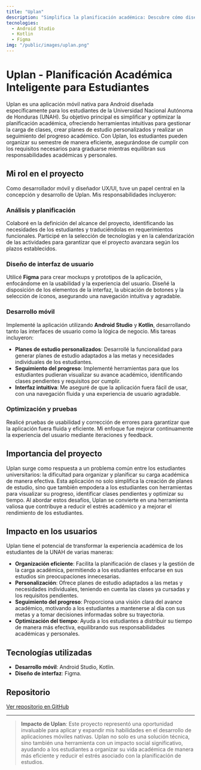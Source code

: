 ```yaml
---
title: "Uplan"
description: "Simplifica la planificación académica: Descubre cómo diseñé una aplicación móvil para ayudar a los estudiantes a organizar su carga académica y optimizar su tiempo."
tecnologies:
  - Android Studio
  - Kotlin
  - Figma
img: "/public/images/uplan.png"
---
```


# Uplan - Planificación Académica Inteligente para Estudiantes

Uplan es una aplicación móvil nativa para Android diseñada específicamente para los estudiantes de la Universidad Nacional Autónoma de Honduras (UNAH). Su objetivo principal es simplificar y optimizar la planificación académica, ofreciendo herramientas intuitivas para gestionar la carga de clases, crear planes de estudio personalizados y realizar un seguimiento del progreso académico. Con Uplan, los estudiantes pueden organizar su semestre de manera eficiente, asegurándose de cumplir con los requisitos necesarios para graduarse mientras equilibran sus responsabilidades académicas y personales.

## Mi rol en el proyecto

Como desarrollador móvil y diseñador UX/UI, tuve un papel central en la concepción y desarrollo de Uplan. Mis responsabilidades incluyeron:

### Análisis y planificación

Colaboré en la definición del alcance del proyecto, identificando las necesidades de los estudiantes y traduciéndolas en requerimientos funcionales. Participé en la selección de tecnologías y en la calendarización de las actividades para garantizar que el proyecto avanzara según los plazos establecidos.

### Diseño de interfaz de usuario

Utilicé **Figma** para crear mockups y prototipos de la aplicación, enfocándome en la usabilidad y la experiencia del usuario. Diseñé la disposición de los elementos de la interfaz, la ubicación de botones y la selección de íconos, asegurando una navegación intuitiva y agradable.

### Desarrollo móvil

Implementé la aplicación utilizando **Android Studio** y **Kotlin**, desarrollando tanto las interfaces de usuario como la lógica de negocio. Mis tareas incluyeron:

- **Planes de estudio personalizados**: Desarrollé la funcionalidad para generar planes de estudio adaptados a las metas y necesidades individuales de los estudiantes.
- **Seguimiento del progreso**: Implementé herramientas para que los estudiantes pudieran visualizar su avance académico, identificando clases pendientes y requisitos por cumplir.
- **Interfaz intuitiva**: Me aseguré de que la aplicación fuera fácil de usar, con una navegación fluida y una experiencia de usuario agradable.

### Optimización y pruebas

Realicé pruebas de usabilidad y corrección de errores para garantizar que la aplicación fuera fluida y eficiente. Mi enfoque fue mejorar continuamente la experiencia del usuario mediante iteraciones y feedback.

## Importancia del proyecto

Uplan surge como respuesta a un problema común entre los estudiantes universitarios: la dificultad para organizar y planificar su carga académica de manera efectiva. Esta aplicación no solo simplifica la creación de planes de estudio, sino que también empodera a los estudiantes con herramientas para visualizar su progreso, identificar clases pendientes y optimizar su tiempo. Al abordar estos desafíos, Uplan se convierte en una herramienta valiosa que contribuye a reducir el estrés académico y a mejorar el rendimiento de los estudiantes.

## Impacto en los usuarios

Uplan tiene el potencial de transformar la experiencia académica de los estudiantes de la UNAH de varias maneras:

- **Organización eficiente**: Facilita la planificación de clases y la gestión de la carga académica, permitiendo a los estudiantes enfocarse en sus estudios sin preocupaciones innecesarias.
- **Personalización**: Ofrece planes de estudio adaptados a las metas y necesidades individuales, teniendo en cuenta las clases ya cursadas y los requisitos pendientes.
- **Seguimiento del progreso**: Proporciona una visión clara del avance académico, motivando a los estudiantes a mantenerse al día con sus metas y a tomar decisiones informadas sobre su trayectoria.
- **Optimización del tiempo**: Ayuda a los estudiantes a distribuir su tiempo de manera más efectiva, equilibrando sus responsabilidades académicas y personales.

## Tecnologías utilizadas

- **Desarrollo móvil**: Android Studio, Kotlin.
- **Diseño de interfaz**: Figma.

## Repositorio

[Ver repositorio en GitHub](https://github.com/angelcastillo25/Uplan)

---

> **Impacto de Uplan**: Este proyecto representó una oportunidad invaluable para aplicar y expandir mis habilidades en el desarrollo de aplicaciones móviles nativas. Uplan no solo es una solución técnica, sino también una herramienta con un impacto social significativo, ayudando a los estudiantes a organizar su vida académica de manera más eficiente y reducir el estrés asociado con la planificación de estudios.
